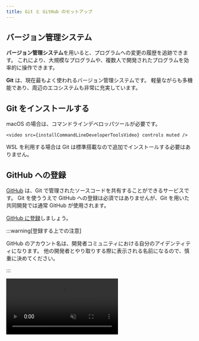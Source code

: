 ```yaml
---
title: Git と GitHub のセットアップ
---
```



## バージョン管理システム

**バージョン管理システム**を用いると、プログラムへの変更の履歴を追跡できます。
これにより、大規模なプログラムや、複数人で開発されたプログラムを効率的に操作できます。

**Git** は、現在最もよく使われるバージョン管理システムです。
軽量ながらも多機能であり、周辺のエコシステムも非常に充実しています。

## Git をインストールする

<Tabs groupId="os">
  <TabItem value="mac" label="macOS">
    macOS の場合は、コマンドラインデベロッパツールが必要です。

    <video src={installCommandLineDeveloperToolsVideo} controls muted />

  </TabItem>
  <TabItem value="win" label="Windows (WSL)">
    WSL を利用する場合は Git は標準搭載なので追加でインストールする必要はありません。
  </TabItem>
</Tabs>

## GitHub への登録

[GitHub](https://github.com/) は、Git で管理されたソースコードを共有することができるサービスです。
Git を使ううえで GitHub への登録は必須ではありませんが、Git を用いた共同開発では通常 GitHub が使用されます。

[GitHub に登録](https://github.com/signup)しましょう。

:::warning[登録する上での注意]

GitHub のアカウント名は、開発者コミュニティにおける自分のアイデンティティになります。
他の開発者とやり取りする際に表示される名前になるので、慎重に決めてください。

:::

<video src={registerGitHubVideo} controls muted />

## Git の初期設定

Git では、ファイルの変更だけでなく、その変更を行ったのが誰なのかも記録します。
Git に対して自分の情報を登録しておきます。
必要な情報は名前とメールアドレスです。

:::warning[プライバシーの注意]

自分が書いたプログラムを GitHub を用いて公開する場合、ここで設定した名前とメールアドレスが公開されます。

:::

名前は必ず GitHub のアカウント名と一致させるようにしてください。
メールアドレスは GitHub の登録の際に設定したメールアドレスが推奨されますが、メールアドレスを公開したくない場合は、[GitHub のメール設定](https://github.com/settings/emails)から

- `Keep my email addresses private`
- `Block command line pushes that expose my email`

を必要に応じて有効化し、表示されているダミーのメールアドレス (スクリーンショットの例では `112743782+sample-ma9qke@users.noreply.github.com`) を Git に指定してください。

![メールアドレスを隠す](./hide-email-address.png)

名前とメールアドレスを登録するために、次の 2 つのコマンドを実行しましょう。

```shell
$ git config --global user.name 名前
$ git config --global user.email メールアドレス
```

<video src={setupGitVideo} controls muted />

現在 WSL 上の Ubuntu の Git では、デフォルトブランチというものが `master` に設定されていますが、macOS では `main` になっています。
また、GitHub ではデフォルトブランチが `main` になっています。
これらを統一するために、次のコマンドを実行してください。

```shell
git config --global init.defaultBranch main
```

## 公開鍵・秘密鍵ペアの作成と GitHub への登録

GitHub にブラウザからログインする際にはメールアドレスとパスワードを用いますが、Git のコマンドを用いて GitHub を使用する場合には、公開鍵・秘密鍵のペアを使用します。

:::tip[公開鍵暗号と GitHub]

公開鍵暗号では、「公開鍵」「秘密鍵」の 2 つの鍵が登場します。
この 2 つの鍵は、「公開鍵で暗号化されたデータは秘密鍵を持っていないと復号できない」という特徴を持っています。

自分の PC で生成した公開鍵と秘密鍵のペアのうち、公開鍵のみをブラウザから事前に GitHub に登録しておくことで、自分の PC に保存されている秘密鍵を用いて認証できるようになります。

:::

GitHub に公開鍵を登録しましょう。

<video src={addSshKeyVideo} controls muted />

詳細な手順は、次の通りです。

公開鍵と秘密鍵のペアを生成するには、`ssh-keygen` コマンドを使用します。
次のコマンドを実行することで、`Ed25519` というアルゴリズムの実装を用いて鍵を生成できます。
途中でターミナルの表示画面が止まりますが、`user@host:~$` が再度表示されるまで Enter キーで進みます。

```shell
$ cd ~
$ ssh-keygen -t ed25519
```

デフォルトでは公開鍵が `~/.ssh/id_ed25519.pub`、秘密鍵が `~/.ssh/id_ed25519` に格納されます。
公開鍵のファイルを `cat` コマンドを用いて出力しましょう。

```shell
$ cat ~/.ssh/id_ed25519.pub
ssh-ed25519 AAAAC3NzaC1lZDI1NTE5AAAAIGz9wBSTWY0W4yJXPGQ/XsaffDTdvGOKg3mtR9pP3D6i [ユーザー名]@[コンピューター名]
```

`ssh-ed25519 AA...6i` の部分をコピーしましょう。
これが公開鍵です。

:::tip[ホームディレクトリのパスを表す記号]

パスの中に現れる `~` は、**ホームディレクトリ**を表します。
ホームディレクトリとは、ユーザー毎に割り当てられたディレクトリで、macOS では `/Users/ユーザー名`、Ubuntu では `/home/ユーザー名` になります。
デスクトップやドキュメントディレクトリも通常ユーザーディレクトリの下に配置されています。

:::

:::tip[公開鍵のフォーマット]

`ssh-keygen` が生成する標準の公開鍵は、スペースを区切り文字として 3 つのパートに分かれています。
鍵の種類、鍵の中身、コメントです。
コメントの部分はなくても構いません。

```plain
ssh-ed25519 AAAAC3...P3D6i user@computer
```

:::

これを GitHub の [SSH 鍵の設定](https://github.com/settings/keys)から登録します。

登録ページへの移動方法は、`Settings` > `SSH and GPG keys` > `New SSH key`と順に移動すればたどり着けます。

![SSH キーを追加](./add-ssh-key.png)

上記のようなページが表示されたら、`Title` に適切な名前、`Key` には先ほどターミナルで表示した公開鍵を入力して登録しましょう。

## Git の拡張機能をインストールする

VS Code 標準の機能だけでも多くのことができますが、より便利に利用するために拡張機能を併用していきます。
次の拡張機能をインストールしておきましょう。

### [GitLens](https://marketplace.visualstudio.com/items?itemName=eamodio.gitlens)

コミットの差分などが見やすくなり便利

![GitLens](./gitLens.png)

### [Git Graph](https://marketplace.visualstudio.com/items?itemName=mhutchie.git-graph)

コマンドパレット(`command / Ctrl + Shift + P`)に `Git Graph: View Git Graph (git log)` というメニューが出て見やすい

![GitGragh](./gitGraph.png)

![GitGragh 拡張機能の様子](./gitGraph-view.png)
